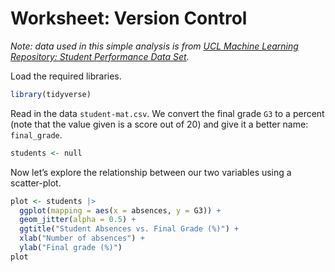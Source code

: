 # Worksheet: Version Control

*Note: data used in this simple analysis is from [UCL Machine Learning Repository: Student Performance Data Set](https://archive.ics.uci.edu/ml/datasets/Student+Performance).*

Load the required libraries.

```r
library(tidyverse)
```

Read in the data `student-mat.csv`.
We convert the final grade `G3` to a percent
(note that the value given is a score out of 20)
and give it a better name: `final_grade`.

```r
students <- null
```

Now let's explore the relationship between
our two variables using a scatter-plot.

```r
plot <- students |> 
  ggplot(mapping = aes(x = absences, y = G3)) +
  geom_jitter(alpha = 0.5) +
  ggtitle("Student Absences vs. Final Grade (%)") +
  xlab("Number of absences") +
  ylab("Final grade (%)")
plot
```
